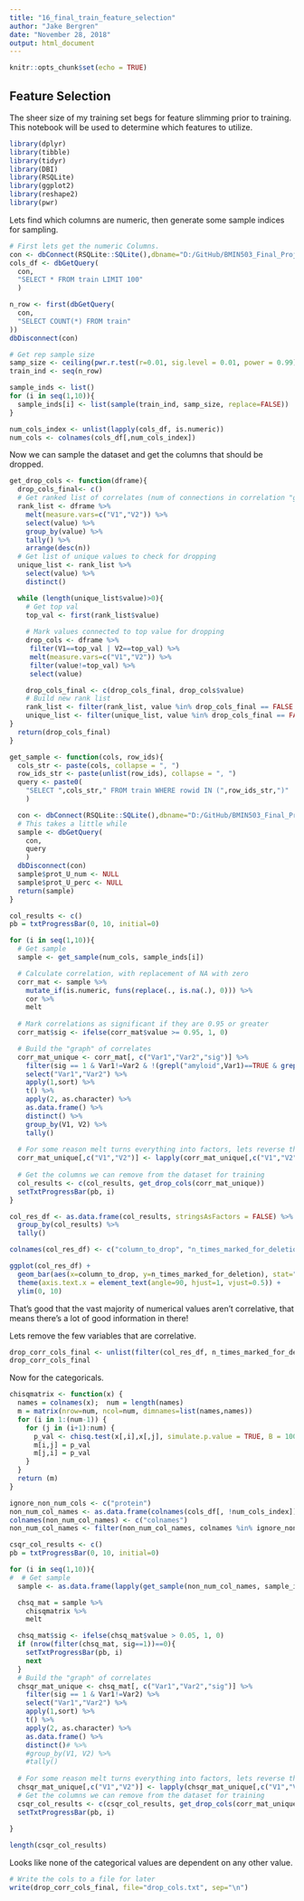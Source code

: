 ---
title: "16_final_train_feature_selection"
author: "Jake Bergren"
date: "November 28, 2018"
output: html_document
---

```{r setup, include=FALSE}
knitr::opts_chunk$set(echo = TRUE)
```

## Feature Selection

The sheer size of my training set begs for feature slimming prior to training. This notebook will be used to determine which features to utilize.

```{r}
library(dplyr)
library(tibble)
library(tidyr)
library(DBI)
library(RSQLite)
library(ggplot2)
library(reshape2)
library(pwr)
```

Lets find which columns are numeric, then generate some sample indices for sampling.

```{r eval=TRUE, fig.width=7, fig.height=10}
# First lets get the numeric Columns.
con <- dbConnect(RSQLite::SQLite(),dbname="D:/GitHub/BMIN503_Final_Project/training_final.db")
cols_df <- dbGetQuery(
  con, 
  "SELECT * FROM train LIMIT 100"
  )

n_row <- first(dbGetQuery(
  con,
  "SELECT COUNT(*) FROM train"
))
dbDisconnect(con)

# Get rep sample size
samp_size <- ceiling(pwr.r.test(r=0.01, sig.level = 0.01, power = 0.99)$n)
train_ind <- seq(n_row)

sample_inds <- list()
for (i in seq(1,10)){
  sample_inds[i] <- list(sample(train_ind, samp_size, replace=FALSE))
}

num_cols_index <- unlist(lapply(cols_df, is.numeric))
num_cols <- colnames(cols_df[,num_cols_index])
```

Now we can sample the dataset and get the columns that should be dropped.

```{r}
get_drop_cols <- function(dframe){
  drop_cols_final<- c()
  # Get ranked list of correlates (num of connections in correlation "graph")
  rank_list <- dframe %>%
    melt(measure.vars=c("V1","V2")) %>%
    select(value) %>%
    group_by(value) %>%
    tally() %>%
    arrange(desc(n))
  # Get list of unique values to check for dropping
  unique_list <- rank_list %>%
    select(value) %>%
    distinct()

  while (length(unique_list$value)>0){
    # Get top val
    top_val <- first(rank_list$value)
    
    # Mark values connected to top value for dropping
    drop_cols <- dframe %>%
     filter(V1==top_val | V2==top_val) %>%
     melt(measure.vars=c("V1","V2")) %>%
     filter(value!=top_val) %>%
     select(value)

    drop_cols_final <- c(drop_cols_final, drop_cols$value)
    # Build new rank list
    rank_list <- filter(rank_list, value %in% drop_cols_final == FALSE & value!=top_val)
    unique_list <- filter(unique_list, value %in% drop_cols_final == FALSE & value!=top_val)
}
  return(drop_cols_final)
}

get_sample <- function(cols, row_ids){
  cols_str <- paste(cols, collapse = ", ")
  row_ids_str <- paste(unlist(row_ids), collapse = ", ")
  query <- paste0(
    "SELECT ",cols_str," FROM train WHERE rowid IN (",row_ids_str,")"
    )

  con <- dbConnect(RSQLite::SQLite(),dbname="D:/GitHub/BMIN503_Final_Project/training_final.db")
  # This takes a little while
  sample <- dbGetQuery(
    con, 
    query
    )
  dbDisconnect(con)
  sample$prot_U_num <- NULL
  sample$prot_U_perc <- NULL
  return(sample)
}

col_results <- c()
pb = txtProgressBar(0, 10, initial=0)

for (i in seq(1,10)){
  # Get sample
  sample <- get_sample(num_cols, sample_inds[i])

  # Calculate correlation, with replacement of NA with zero
  corr_mat <- sample %>%
    mutate_if(is.numeric, funs(replace(., is.na(.), 0))) %>%
    cor %>%
    melt
  
  # Mark correlations as significant if they are 0.95 or greater
  corr_mat$sig <- ifelse(corr_mat$value >= 0.95, 1, 0)

  # Build the "graph" of correlates
  corr_mat_unique <- corr_mat[, c("Var1","Var2","sig")] %>%
    filter(sig == 1 & Var1!=Var2 & !(grepl("amyloid",Var1)==TRUE & grepl("amyloid",Var2)==TRUE)) %>%
    select("Var1","Var2") %>%
    apply(1,sort) %>%
    t() %>%
    apply(2, as.character) %>%
    as.data.frame() %>%
    distinct() %>%
    group_by(V1, V2) %>%
    tally()
  
  # For some reason melt turns everything into factors, lets reverse that
  corr_mat_unique[,c("V1","V2")] <- lapply(corr_mat_unique[,c("V1","V2")], as.character)
  
  # Get the columns we can remove from the dataset for training
  col_results <- c(col_results, get_drop_cols(corr_mat_unique))
  setTxtProgressBar(pb, i)
}

col_res_df <- as.data.frame(col_results, stringsAsFactors = FALSE) %>%
  group_by(col_results) %>%
  tally()

colnames(col_res_df) <- c("column_to_drop", "n_times_marked_for_deletion")

ggplot(col_res_df) +
  geom_bar(aes(x=column_to_drop, y=n_times_marked_for_deletion), stat="identity") +
  theme(axis.text.x = element_text(angle=90, hjust=1, vjust=0.5)) +
  ylim(0, 10)
```

That's good that the vast majority of numerical values aren't correlative, that means there's a lot of good information in there!

Lets remove the few variables that are correlative.

```{r}
drop_corr_cols_final <- unlist(filter(col_res_df, n_times_marked_for_deletion >= 5)$column_to_drop)
drop_corr_cols_final
```

Now for the categoricals.

```{r eval=TRUE, fig.width=7, fig.height=10}
chisqmatrix <- function(x) {
  names = colnames(x);  num = length(names)
  m = matrix(nrow=num, ncol=num, dimnames=list(names,names))
  for (i in 1:(num-1)) {
    for (j in (i+1):num) {
      p_val <- chisq.test(x[,i],x[,j], simulate.p.value = TRUE, B = 100)$p.value
      m[i,j] = p_val
      m[j,i] = p_val
    }
  }
  return (m)
}

ignore_non_num_cols <- c("protein")
non_num_col_names <- as.data.frame(colnames(cols_df[, !num_cols_index]), stringsAsFactors = FALSE)
colnames(non_num_col_names) <- c("colnames")
non_num_col_names <- filter(non_num_col_names, colnames %in% ignore_non_num_cols == FALSE)$colnames

csqr_col_results <- c()
pb = txtProgressBar(0, 10, initial=0)

for (i in seq(1,10)){
#  # Get sample
  sample <- as.data.frame(lapply(get_sample(non_num_col_names, sample_inds[i]), factor))

  chsq_mat = sample %>%
    chisqmatrix %>%
    melt

  chsq_mat$sig <- ifelse(chsq_mat$value > 0.05, 1, 0)
  if (nrow(filter(chsq_mat, sig==1))==0){
    setTxtProgressBar(pb, i)
    next
  }
  # Build the "graph" of correlates
  chsqr_mat_unique <- chsq_mat[, c("Var1","Var2","sig")] %>%
    filter(sig == 1 & Var1!=Var2) %>%
    select("Var1","Var2") %>%
    apply(1,sort) %>%
    t() %>%
    apply(2, as.character) %>%
    as.data.frame() %>%
    distinct()# %>%
    #group_by(V1, V2) %>%
    #tally()
  
  # For some reason melt turns everything into factors, lets reverse that
  chsqr_mat_unique[,c("V1","V2")] <- lapply(chsqr_mat_unique[,c("V1","V2")], as.character)
  # Get the columns we can remove from the dataset for training
  csqr_col_results <- c(csqr_col_results, get_drop_cols(corr_mat_unique))
  setTxtProgressBar(pb, i)
  
}

length(csqr_col_results)
```

Looks like none of the categorical values are dependent on any other value.

```{r}
# Write the cols to a file for later
write(drop_corr_cols_final, file="drop_cols.txt", sep="\n")
```